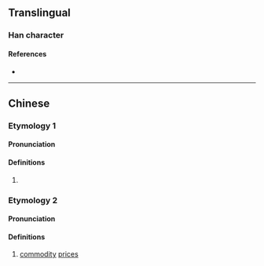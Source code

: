 {{character info}}
==Translingual==

===Han character===
{{Han char|rn=9|rad=人|as=13|sn=15|four=|canj=OSEG|ids=⿰亻匯}}

====References====
* {{Han ref|kx=0118.120|hdz=10224.090|uh=3491|ud=13457}}

----

==Chinese==
{{zh-forms}}

===Etymology 1===

====Pronunciation====
{{zh-pron
|m=kuǐ
|c=
|cat=syllable
}}

====Definitions====
{{zh-hanzi}}

# {{zh-only|㒑價}}

===Etymology 2===

====Pronunciation====
{{zh-pron
|m=huì
|c=
|cat=n
}}

====Definitions====
{{zh-hanzi}}

# [[commodity]] [[price]]s